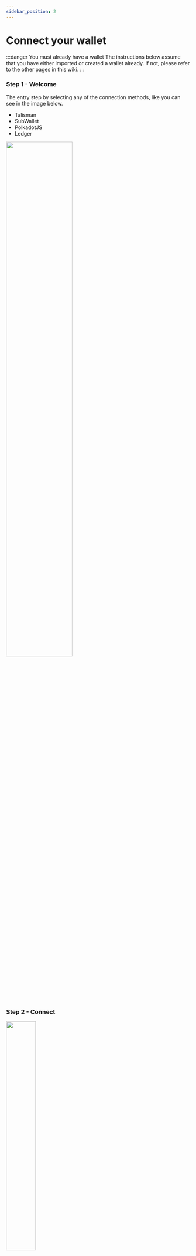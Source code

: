 ```yaml
---
sidebar_position: 2
---
```


# Connect your wallet
:::danger You must already have a wallet
The instructions below assume that you have either imported or created a wallet already. If not, please refer to the other pages in this wiki.
:::

### Step 1 - Welcome

The entry step by selecting any of the connection methods, like you can see in the image below. 
- Talisman
- SubWallet
- PolkadotJS
- Ledger

<img src="/img/docs/web-wallet/connect-step-1.png" width="60%"/>

### Step 2 - Connect
<img src="/img/docs/web-wallet/connect-step-2-success.png" width="40%"/>

Once you selected your connect method (PolkadotJS in this example) you will see a success message
if everything is OK otherwise an error message like this:

<img src="/img/docs/web-wallet/connect-step-2-error.png" width="40%"/>

### Step 3 - Select Account

The last step is Select the account you want to watch on the nodle client, a list like a table like this below will be show

<img src="/img/docs/web-wallet/connect-step-3.png" width="40%"/>
